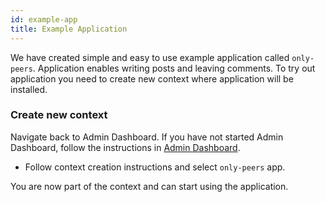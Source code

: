```yaml
---
id: example-app
title: Example Application
---
```


We have created simple and easy to use example application called `only-peers`. Application enables writing posts and leaving comments.
To try out application you need to create new context where application will be installed.

### Create new context

Navigate back to Admin Dashboard. If you have not started Admin Dashboard, follow the instructions in [Admin Dashboard](./02-admin-dashboard.mdx).

- Follow context creation instructions and select `only-peers` app.

You are now part of the context and can start using the application.

<!-- If you want others to join your context, follow instruction in [Invite To Context](./04-invite-to-context.mdx). -->
